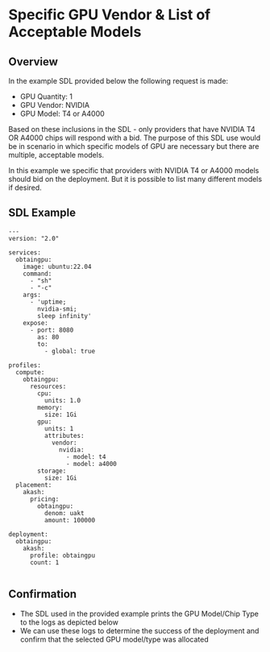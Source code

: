 # Specific GPU Vendor & List of Acceptable Models

## Overview

In the example SDL provided below the following request is made:

* GPU Quantity: 1
* GPU Vendor: NVIDIA
* GPU Model: T4 or A4000

Based on these inclusions in the SDL - only providers that have NVIDIA T4 OR A4000 chips will respond with a bid.  The purpose of this SDL use would be in scenario in which specific models of GPU are necessary but there are multiple, acceptable models.&#x20;

&#x20;In this example we specific that providers with NVIDIA T4 or A4000 models should bid on the deployment.  But it is possible to list many different models if desired.

## SDL Example

```
---
version: "2.0"

services:
  obtaingpu:
    image: ubuntu:22.04
    command:
      - "sh"
      - "-c"
    args:
      - 'uptime;
        nvidia-smi;
        sleep infinity'
    expose:
      - port: 8080
        as: 80
        to:
          - global: true

profiles:
  compute:
    obtaingpu:
      resources:
        cpu:
          units: 1.0
        memory:
          size: 1Gi
        gpu:
          units: 1
          attributes:
            vendor:
              nvidia:
                - model: t4
                - model: a4000
        storage:
          size: 1Gi
  placement:
    akash:
      pricing:
        obtaingpu: 
          denom: uakt
          amount: 100000

deployment:
  obtaingpu:
    akash:
      profile: obtaingpu
      count: 1


```

## Confirmation

* The SDL used in the provided example prints the GPU Model/Chip Type to the logs as depicted below
* We can use these logs to determine the success of the deployment and confirm that the selected GPU model/type was allocated

<figure><img src="../../.gitbook/assets/gpuCheck.png" alt=""><figcaption></figcaption></figure>
